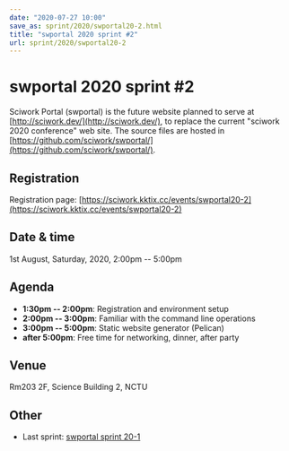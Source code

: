```yaml
---
date: "2020-07-27 10:00"
save_as: sprint/2020/swportal20-2.html
title: "swportal 2020 sprint #2"
url: sprint/2020/swportal20-2
---
```


# swportal 2020 sprint #2

Sciwork Portal (swportal) is the future website planned to serve at
[http://sciwork.dev/](http://sciwork.dev/), to replace the current "sciwork 2020
conference" web site. The source files are hosted in
[https://github.com/sciwork/swportal/](https://github.com/sciwork/swportal/).

## Registration

Registration page: [https://sciwork.kktix.cc/events/swportal20-2](https://sciwork.kktix.cc/events/swportal20-2)

## Date & time

1st August, Saturday, 2020, 2:00pm \-- 5:00pm

## Agenda

- **1:30pm -- 2:00pm**: Registration and environment setup
- **2:00pm -- 3:00pm**: Familiar with the command line operations
- **3:00pm -- 5:00pm**: Static website generator (Pelican)
- **after 5:00pm**: Free time for networking, dinner, after party

## Venue

Rm203 2F, Science Building 2, NCTU

<Map src="https://www.google.com/maps/embed?pb=!1m18!1m12!1m3!1d905.5463176002685!2d120.99594742919223!3d24.789108699005478!2m3!1f0!2f0!3f0!3m2!1i1024!2i768!4f13.1!3m3!1m2!1s0x3468360e56955815%3A0x41ce8508fa18c69e!2zMzAw5paw56u55biC5p2x5Y2A56eR5a245LqM6aSo!5e0!3m2!1s!2s!4v1577607760245!5m2!1s!2s" />

## Other

- Last sprint: [swportal sprint
  20-1](https://github.com/sciwork/swportal/issues/1)
